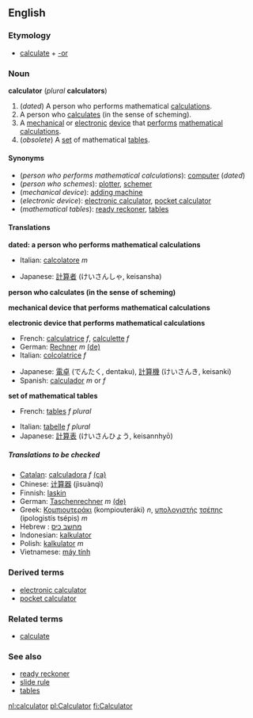 ==English==
===Etymology===
*[[calculate]] + [[-or]]

===Noun===
{{wikipedia}}
'''calculator''' (''plural'' '''calculators''')

#(''dated'') A person who performs mathematical [[calculation]]s.
#A person who [[calculate]]s (in the sense of scheming).
#A [[mechanical]] or [[electronic]] [[device]] that [[perform]]s [[mathematical]] [[calculation]]s.
#(''obsolete'') A [[set]] of mathematical [[table]]s.

====Synonyms====
*(''person who performs mathematical calculations''): [[computer]] (''dated'')
*(''person who schemes''): [[plotter]], [[schemer]]
*(''mechanical device''): [[adding machine]]
*(''electronic device''): [[electronic calculator]], [[pocket calculator]]
*(''mathematical tables''): [[ready reckoner]], [[table]]s

====Translations====

'''dated: a person who performs mathematical calculations'''
{{top}}
*Italian: [[calcolatore]] ''m''
{{mid}}
*Japanese: [[計算者]] (けいさんしゃ, keisansha)
{{bottom}}

'''person who calculates (in the sense of scheming)'''
{{top}}
{{mid}}
{{bottom}}

'''mechanical device that performs mathematical calculations'''
{{top}}
{{mid}}
{{bottom}}

'''electronic device that performs mathematical calculations'''
{{top}}
*French: [[calculatrice]] ''f'', [[calculette]] ''f''
*German: [[Rechner]] ''m'' [[:de:Rechner|(de)]]
*Italian: [[colcolatrice]] ''f''
{{mid}}
*Japanese: [[電卓]] (でんたく, dentaku), [[計算機]] (けいさんき, keisanki)
*Spanish: [[calculador]] ''m'' or ''f''
{{bottom}}

'''set of mathematical tables'''
{{top}}
*French: [[table#French|table]]s ''f plural''
{{mid}}
*Italian: [[tabella|tabelle]] ''f plural''
*Japanese: [[計算表]] (けいさんひょう, keisannhyō)
{{bottom}}

=====Translations to be checked=====
<!--Remove this section once all of the translations below have been moved into the tables above.-->
{{checktrans}}

*[[Catalan]]: [[calculadora]] ''f'' [[:ca:calculadora|(ca)]] 
*Chinese: [[计算器]] (jìsuànqì)
*Finnish: [[laskin]]
*German: [[Taschenrechner]] ''m'' [[:de:Taschenrechner|(de)]]
*Greek: [[Κομπιουτεράκι]] (kompiouteráki) ''n'', [[υπολογιστής]] [[τσέπης]] (ipologistís tsépis) ''m''
*Hebrew : [[מחשב כיס]]
*Indonesian: [[kalkulator]]
*Polish: [[kalkulator]] ''m''
*Vietnamese: [[máy tính]]

===Derived terms===
*[[electronic calculator]]
*[[pocket calculator]]

===Related terms===
*[[calculate]]

===See also===
*[[ready reckoner]]
*[[slide rule]]
*[[table]]s

[[nl:calculator]]
[[pl:Calculator]]
[[fi:Calculator]]
